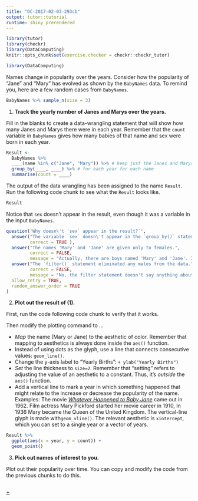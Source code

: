 ```yaml
---
title: "DC-2017-02-03-293cb"
output: tutor::tutorial
runtime: shiny_prerendered
---
```


```r
library(tutor)
library(checkr)
library(DataComputing)
knitr::opts_chunk$set(exercise.checker = checkr::checkr_tutor)
```

```r
library(DataComputing)
```

Names change in popularity over the years. Consider how the popularity of "Jane" and "Mary" has evolved as shown by the `BabyNames` data. To remind you, here are a few random cases from `BabyNames`.

```r
BabyNames %>% sample_n(size = 3)
```

1. **Track the yearly number of Janes and Marys over the years.**

Fill in the blanks to create a data-wrangling statement that will show how many Janes and Marys there were in each year.  Remember that the `count` variable in `BabyNames` gives how many babies of that name and sex were born in each year.

```r
Result <-
  BabyNames %>%
  ____(name %in% c("Jane", "Mary")) %>% # keep just the Janes and Marys
  group_by(____, ____) %>% # for each year for each name
  summarise(count = ____)
```

The output of the data wrangling has been assigned to the name `Result`. Run the following code chunk to see what the `Result` looks like. 

```r
Result
```

Notice that `sex` doesn't appear in the result, even though it was a variable in the input `BabyNames`.

```r
question('Why doesn\'t `sex` appear in the result?`',
  answer("The variable `sex` doesn\'t appear in the `group_by()` statement, so both males and females were summed up together.", 
         correct = TRUE ),
  answer("The names 'Mary' and 'Jane' are given only to females.", 
         correct = FALSE, 
         message = "Actually, there are boys named 'Mary' and 'Jane'. It may be uncommon, but according to the Social Security data it does happen."),
  answer("The `filter()` statement eliminated any males from the data.", 
         correct = FALSE,
         message = "No, the filter statement doesn't say anything about `sex`."),
  allow_retry = TRUE,
  random_answer_order = TRUE
)
```


2. **Plot out the result of (1).**

First, run the code following code chunk to verify that it works. 

Then modify the plotting command to ...

* *Map* the name (Mary or Jane) to the aesthetic of color.  Remember that mapping to aesthetics is always done inside the `aes()` function.
* Instead of using dots as the glyph, use a line that connects consecutive values: `geom_line()`.
* Change the y-axis label to "Yearly Births": `+ ylab("Yearly Births")`
* *Set* the line thickness to `size=2`. Remember that "setting" refers to adjusting the value of an aesthetic to a constant.  Thus, it's *outside* the `aes()` function.
* Add a vertical line to mark a year in which something happened that might relate to the increase or decrease the popularity of the name.  Examples: The movie [*Whatever Happened to Baby Jane*](http://en.wikipedia.org/wiki/What_Ever_Happened_to_Baby_Jane%3F_%281962_film%29) came out in 1962. Film actress Mary Pickford started her movie career in 1910, In 1936 Mary became the Queen of the United Kingdom.  The vertical-line glyph is made with`geom_vline()`. The relevant aesthetic is `xintercept`, which you can set to a single year or a vector of years.

```r
Result %>% 
  ggplot(aes(x = year, y = count)) +
  geom_point()
```




  
3. **Pick out names of interest to you.**

Plot out their popularity over time. You can copy and modify the code from the previous chunks to do this.

```r
```


<!-- identifier for the source problem file is the tooltip on the "+" below. -->
<a href="#" title = "DC-2017-02-03-293cb">+</a>

